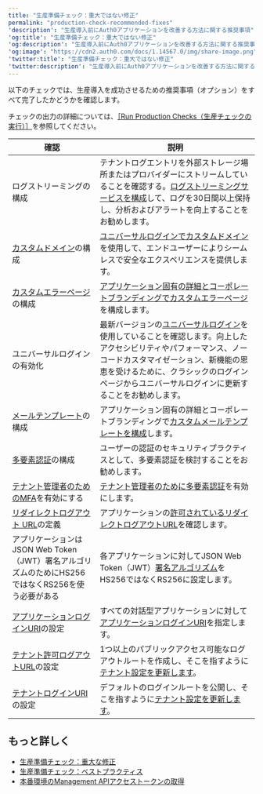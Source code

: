 ---
title: "生産準備チェック：重大ではない修正"
permalink: "production-check-recommended-fixes"
'description': "生産導入前にAuth0アプリケーションを改善する方法に関する推奨事項"
'og:title': "生産準備チェック：重大ではない修正"
'og:description': "生産導入前にAuth0アプリケーションを改善する方法に関する推奨事項"
'og:image': "https://cdn2.auth0.com/docs/1.14567.0/img/share-image.png"
'twitter:title': "生産準備チェック：重大ではない修正"
'twitter:description': "生産導入前にAuth0アプリケーションを改善する方法に関する推奨事項"
---

以下のチェックでは、生産導入を成功させるための推奨事項（オプション）をすべて完了したかどうかを確認します。

チェックの出力の詳細については、[［Run Production Checks（生産チェックの実行）］](/ja-jp/deploy-monitor/pre-deployment-checks/how-to-run-production-checks)を参照してください。

<table class="table"><thead>
<tr>
<th>確認</th>
<th>説明</th>
</tr>
</thead>
<tbody>
<tr>
<td>ログストリーミングの構成</td>
<td>テナントログエントリを外部ストレージ場所またはプロバイダーにストリームしていることを確認する。<a href="https://auth0.com/docs/ja-jp/customize/log-streams">ログストリーミングサービスを構成</a>して、ログを30日間以上保持し、分析およびアラートを向上することをお勧めします。</td>
</tr>
<tr>
<td><a href="/ja-jp/custom-domains">カスタムドメイン</a>の構成</td>
<td><a href="https://manage.auth0.com/#/tenant/custom_domains">ユニバーサルログインでカスタムドメイン</a>を使用して、エンドユーザーによりシームレスで安全なエクスペリエンスを提供します。</td>
</tr>
<tr>
<td><a href="/ja-jp/universal-login/custom-error-pages">カスタムエラーページ</a>の構成</td>
<td><a href="https://manage.auth0.com/#/account">アプリケーション固有の詳細とコーポレートブランディングでカスタムエラーページ</a>を構成します。</td>
</tr>
<tr>
<td>ユニバーサルログインの有効化</td>
<td>最新バージョンの<a href="https://auth0.com/docs/ja-jp/authenticate/login/auth0-universal-login/new-universal-login-vs-classic-universal-login">ユニバーサルログイン</a>を使用していることを確認します。向上したアクセシビリティやパフォーマンス、ノーコードカスタマイゼーション、新機能の恩恵を受けるために、クラシックのログインページからユニバーサルログインに更新することをお勧めします。</td>
</tr>
<tr>
<td><a href="/ja-jp/email/custom">メールテンプレート</a>の構成</td>
<td>アプリケーション固有の詳細とコーポレートブランディングで<a href="https://manage.auth0.com/#/emails">カスタムメールテンプレートを構成</a>します。</td>
</tr>
<tr>
<td><a href="/ja-jp/mfa">多要素認証</a>の構成</td>
<td>ユーザーの認証のセキュリティプラクティスとして、多要素認証を検討することをお勧めします。</td>
</tr>
<tr>
<td><a href="/ja-jp/tutorials/manage-dashboard-admins">テナント管理者のためのMFA</a>を有効にする</td>
<td><a href="https://manage.auth0.com/#/account/admins">テナント管理者のために多要素認証</a>を有効にします。</td>
</tr>
<tr>
<td><a href="/ja-jp/logout#set-the-allowed-logout-urls-at-the-account-level">リダイレクトログアウト URL</a>の定義</td>
<td>アプリケーションの<a href="https://manage.auth0.com/#/account/advanced">許可されているリダイレクトログアウトURL</a>を確認します。</td>
</tr>
<tr>
<td>アプリケーションはJSON Web Token（JWT）署名アルゴリズムのためにHS256ではなくRS256を使う必要がある</td>
<td>各アプリケーションに対してJSON Web Token（JWT）<a href="/ja-jp/apis#signing-algorithms">署名アルゴリズム</a>をHS256ではなくRS256に設定します。</td>
</tr>
<tr>
<td><a href="https://auth0.com/docs/ja-jp/get-started/applications/application-settings#application-uris">アプリケーションログインURI</a>の設定</td>
<td>すべての対話型アプリケーションに対して<a href="https://auth0.com/docs/ja-jp/get-started/applications/application-settings#application-uris">アプリケーションログインURI</a>を指定します。</td>
</tr>
<tr>
<td><a href="https://auth0.com/docs/ja-jp/get-started/applications/application-settings#application-uris">テナント許可ログアウトURL</a>の設定</td>
<td>1つ以上のパブリックアクセス可能なログアウトルートを作成し、そこを指すように<a href="https://auth0.com/docs/ja-jp/get-started/applications/application-settings#application-uris">テナント設定を更新します</a>。</td>
</tr>
<tr>
<td><a href="https://auth0.com/docs/ja-jp/get-started/tenant-settings#login-and-logout">テナントログインURI</a>の設定</td>
<td>デフォルトのログインルートを公開し、そこを指すように<a href="https://auth0.com/docs/ja-jp/get-started/tenant-settings#login-and-logout">テナント設定を更新します</a>。</td>
</tr>
</tbody>
</table>

## もっと詳しく

* [生産準備チェック：重大な修正](/ja-jp/deploy-monitor/pre-deployment-checks/production-check-required-fixes)
* [生産準備チェック：ベストプラクティス](/ja-jp/deploy-monitor/pre-deployment-checks/production-checks-best-practices)
* [本番環境のManagement APIアクセストークンの取得](/ja-jp/secure/tokens/access-tokens/management-api-access-tokens/get-management-api-access-tokens-for-production)